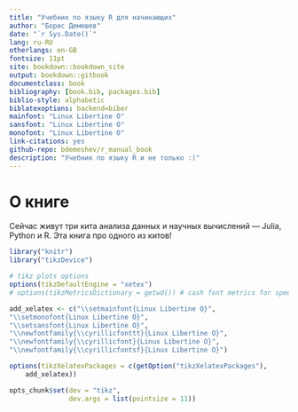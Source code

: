 ```yaml
--- 
title: "Учебник по языку R для начинающих"
author: "Борис Демешев"
date: "`r Sys.Date()`"
lang: ru-RU
otherlangs: en-GB
fontsize: 11pt
site: bookdown::bookdown_site
output: bookdown::gitbook
documentclass: book
bibliography: [book.bib, packages.bib]
biblio-style: alphabetic
biblatexoptions: backend=biber
mainfont: "Linux Libertine O"
sansfont: "Linux Libertine O"
monofont: "Linux Libertine O"
link-citations: yes
github-repo: bdemeshev/r_manual_book
description: "Учебник по языку R и не только :)"
---
```


# О книге {-}

Сейчас живут три кита анализа данных и научных вычислений --- Julia, Python и R. Эта книга про одного из китов!


```r
library("knitr")
library("tikzDevice")

# tikz plots options
options(tikzDefaultEngine = "xetex")
# options(tikzMetricsDictionary = getwd()) # cash font metrics for speed

add_xelatex <- c("\\setmainfont{Linux Libertine O}",
"\\setmonofont{Linux Libertine O}",
"\\setsansfont{Linux Libertine O}",
"\\newfontfamily{\\cyrillicfonttt}{Linux Libertine O}",
"\\newfontfamily{\\cyrillicfont}{Linux Libertine O}",
"\\newfontfamily{\\cyrillicfontsf}{Linux Libertine O}")

options(tikzXelatexPackages = c(getOption("tikzXelatexPackages"),
    add_xelatex))                            

opts_chunk$set(dev = "tikz", 
               dev.args = list(pointsize = 11))
```
